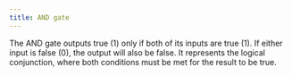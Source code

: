 ```yaml
---
title: AND gate
---
```


The AND gate outputs true (1) only if both of its inputs are true (1). If either input is false (0), the output will also be false. It represents the logical conjunction, where both conditions must be met for the result to be true.
